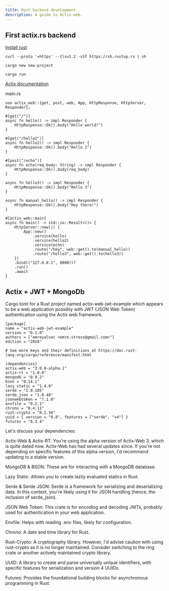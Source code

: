 ```yaml
---
title: Rust backend development
description: A guide to Actix-web.
---
```


## First actix.rs backend

[Install rust](https://www.rust-lang.org/tools/install)

```
curl --proto '=https' --tlsv1.2 -sSf https://sh.rustup.rs | sh
```

```
cargo new new-project

cargo run
```

[Actix documentation](https://actix.rs/docs/getting-started/)

main.rs
```
use actix_web::{get, post, web, App, HttpResponse, HttpServer, Responder};

#[get("/")]
async fn hello() -> impl Responder {
    HttpResponse::Ok().body("Hello world!")
}

#[get("/hello2")]
async fn hello2() -> impl Responder {
    HttpResponse::Ok().body("Hello 2")
}

#[post("/echo")]
async fn echo(req_body: String) -> impl Responder {
    HttpResponse::Ok().body(req_body)
}

async fn hello3() -> impl Responder {
    HttpResponse::Ok().body("Hello 3")
}

async fn manual_hello() -> impl Responder {
    HttpResponse::Ok().body("Hey there!")
}

#[actix_web::main]
async fn main() -> std::io::Result<()> {
    HttpServer::new(|| {
        App::new()
            .service(hello)
            .service(hello2)
            .service(echo)
            .route("/hey", web::get().to(manual_hello))
            .route("/hello3", web::get().to(hello3))
    })
    .bind(("127.0.0.1", 8080))?
    .run()
    .await
}
```

## Actix + JWT + MongoDb



Cargo.toml for a Rust project named actix-web-jwt-example which appears to be a web application possibly with JWT (JSON Web Token) authentication using the Actix web framework.

```
[package]
name = "actix-web-jwt-example"
version = "0.1.0"
authors = ["emreyalvac <emre.stress@gmail.com>"]
edition = "2018"

# See more keys and their definitions at https://doc.rust-lang.org/cargo/reference/manifest.html

[dependencies]
actix-web = "3.0.0-alpha.1"
actix-rt = "1.0.0"
mongodb = "0.9.2"
bson = "0.14.1"
lazy_static = "1.4.0"
serde = "1.0.105"
serde_json = "1.0.48"
jsonwebtoken = "7.1.0"
envfile = "0.2.1"
chrono = "0.4.11"
rust-crypto = "0.2.36"
uuid = { version = "0.8", features = ["serde", "v4"] }
futures = "0.3.4"
```

Let's discuss your dependencies:

Actix-Web & Actix-RT: You're using the alpha version of Actix-Web 3, which is quite dated now. Actix-Web has had several updates since. If you're not depending on specific features of this alpha version, I'd recommend updating to a stable version.

MongoDB & BSON: These are for interacting with a MongoDB database.

Lazy Static: Allows you to create lazily evaluated statics in Rust.

Serde & Serde JSON: Serde is a framework for serializing and deserializing data. In this context, you're likely using it for JSON handling (hence, the inclusion of serde_json).

JSON Web Token: This crate is for encoding and decoding JWTs, probably used for authentication in your web application.

Envfile: Helps with reading .env files, likely for configuration.

Chrono: A date and time library for Rust.

Rust-Crypto: A cryptography library. However, I'd advise caution with using rust-crypto as it is no longer maintained. Consider switching to the ring crate or another actively maintained crypto library.

UUID: A library to create and parse universally unique identifiers, with specific features for serialization and version 4 UUIDs.

Futures: Provides the foundational building blocks for asynchronous programming in Rust.